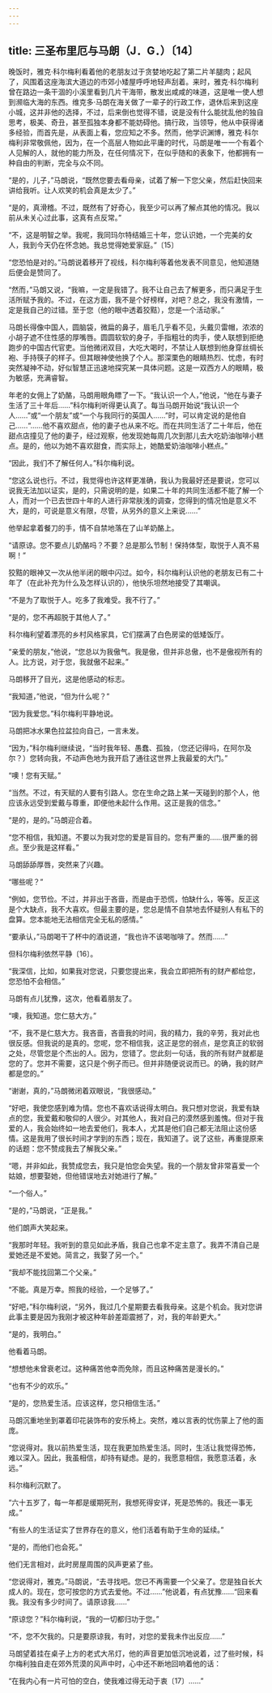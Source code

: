 ```yaml
---
---
---
```

title: 三圣布里厄与马朗（J．G．）〔14〕
---



晚饭时，雅克·科尔梅利看着他的老朋友过于贪婪地吃起了第二片羊腿肉；起风了，风围着这座海滨大道边的市郊小矮屋呼呼地轻声刮着。来时，雅克·科尔梅利曾在路边一条干涸的小溪里看到几片干海带，散发出咸咸的味道，这是唯一使人想到濒临大海的东西。维克多·马朗在海关做了一辈子的行政工作，退休后来到这座小城，这并非他的选择，不过，后来倒也觉得不错，说是没有什么能扰乱他的独自思考，极美、奇丑，甚至孤独本身都不能妨碍他。搞行政，当领导，他从中获得诸多经验，而首先是，从表面上看，您应知之不多。然而，他学识渊博，雅克·科尔梅利非常敬佩他，因为，在一个高层人物如此平庸的时代，马朗是唯一一个有着个人见解的人，就他的能力所及，在任何情况下，在似乎随和的表象下，他都拥有一种自由的判断，完全与众不同。

“是的，儿子，”马朗说，“既然您要去看母亲，试着了解一下您父亲，然后赶快回来讲给我听。让人欢笑的机会真是太少了。”

“是的，真滑稽。不过，既然有了好奇心，我至少可以再了解点其他的情况。我以前从未关心过此事，这真有点反常。”

“不，这是明智之举。我呢，我同玛尔特结婚三十年，您认识她，一个完美的女人，我到今天仍在怀念她。我总觉得她爱家庭。”〔15〕

“您恐怕是对的。”马朗说着移开了视线，科尔梅利等着他发表不同意见，他知道随后便会是赞同了。

“然而，”马朗又说，“我嘛，一定是我错了。我不让自己去了解更多，而只满足于生活所赋予我的。不过，在这方面，我不是个好榜样，对吧？总之，我没有激情，一定是我自己的过错。至于您（他的眼中透着狡黠），您是一个活动家。”

马朗长得像中国人，圆脑袋，微扁的鼻子，眉毛几乎看不见，头戴贝雷帽，浓浓的小胡子遮不住性感的厚嘴唇。圆圆软软的身子，手指粗壮的肉手，使人联想到拒绝跑步的中国古代官吏。当他微闭双目，大吃大喝时，不禁让人联想到他身穿丝绸长袍、手持筷子的样子。但其眼神使他换了个人。那深栗色的眼睛热烈、忧虑，有时突然凝神不动，好似智慧正迅速地探究某一具体问题。这是一双西方人的眼睛，极为敏感，充满睿智。

年老的女佣上了奶酪，马朗用眼角瞟了一下。“我认识一个人，”他说，“他在与妻子生活了三十年后……”科尔梅利听得更认真了。每当马朗开始说“我认识一个人……”或“一个朋友”或“一个与我同行的英国人……”时，可以肯定说的是他自己……“……他不喜欢甜点，他的妻子也从来不吃。而在共同生活了二十年后，他在甜点店撞见了他的妻子，经过观察，他发现她每周几次到那儿去大吃奶油咖啡小糕点。是的，他以为她不喜欢甜食，而实际上，她酷爱奶油咖啡小糕点。”

“因此，我们不了解任何人。”科尔梅利说。

“您这么说也行。不过，我觉得也许这样更准确，我认为我最好还是要说，您可以说我无法加以证实，是的，只需说明的是，如果二十年的共同生活都不能了解一个人，而对一个已去世四十年的人进行非常肤浅的调查，您得到的情况怕是意义不大，是的，可说是意义有限，尽管，从另外的意义上来说……”

他举起拿着餐刀的手，情不自禁地落在了山羊奶酪上。

“请原谅。您不要点儿奶酪吗？不要？总是那么节制！保持体型，取悦于人真不易啊！”

狡黠的眼神又一次从他半闭的眼中闪过。如今，科尔梅利认识他的老朋友已有二十年了（在此补充为什么及怎样认识的），他快乐坦然地接受了其嘲讽。

“不是为了取悦于人。吃多了我难受。我不行了。”

“是的，您不再超脱于其他人了。”

科尔梅利望着漂亮的乡村风格家具，它们摆满了白色房梁的低矮饭厅。

“亲爱的朋友，”他说，“您总以为我傲气。我是傲，但并非总傲，也不是傲视所有的人。比方说，对于您，我就傲不起来。”

马朗移开了目光，这是他感动的标志。

“我知道，”他说，“但为什么呢？”

“因为我爱您。”科尔梅利平静地说。

马朗把冰水果色拉盆拉向自己，一言未发。

“因为，”科尔梅利继续说，“当时我年轻、愚蠢、孤独，（您还记得吗，在阿尔及尔？）您转向我，不动声色地为我开启了通往这世界上我最爱的大门。”

“噢！您有天赋。”

“当然。不过，有天赋的人要有引路人。您在生命之路上某一天碰到的那个人，他应该永远受到爱戴与尊重，即便他未起什么作用。这正是我的信念。”

“是的，是的。”马朗迎合着。

“您不相信，我知道。不要以为我对您的爱是盲目的。您有严重的……很严重的弱点。至少我是这样看。”

马朗舔舔厚唇，突然来了兴趣。

“哪些呢？”

“例如，您节俭。不过，并非出于吝啬，而是由于恐慌，怕缺什么，等等。反正这是个大缺点，我不大喜欢。但最主要的是，您总是情不自禁地去怀疑别人有私下的盘算。您本能地无法相信完全无私的感情。”

“要承认，”马朗喝干了杯中的酒说道，“我也许不该喝咖啡了。然而……”

但科尔梅利依然平静〔16〕。

“我深信，比如，如果我对您说，只要您提出来，我会立即把所有的财产都给您，您恐怕不会相信。”

马朗有点儿犹豫，这次，他看着朋友了。

“噢，我知道。您仁慈大方。”

“不，我不是仁慈大方。我吝啬，吝啬我的时间，我的精力，我的辛劳，我对此也很反感。但我说的是真的。您呢，您不相信我，这正是您的弱点，是您真正的软弱之处，尽管您是个杰出的人。因为，您错了。您此刻一句话，我的所有财产就都是您的了。您并不需要，这只是个例子而已。但并非随便说说而已。的确，我的财产都是您的。”

“谢谢，真的，”马朗微闭着双眼说，“我很感动。”

“好吧，我使您感到难为情。您也不喜欢话说得太明白。我只想对您说，我爱有缺点的您，我爱戴和敬仰的人很少。对其他人，我对自己的漠然感到羞愧。但对于我爱的人，我会始终如一地去爱他们，我本人，尤其是他们自己都无法阻止这份感情。这是我用了很长时间才学到的东西；现在，我知道了。说了这些，再重提原来的话题：您不赞成我去了解我父亲。”

“嗯，并非如此，我赞成您去，我只是怕您会失望。我的一个朋友曾非常喜爱一个姑娘，想要娶她，但他错误地去对她进行了解。”

“一个俗人。”

“是的，”马朗说，“正是我。”

他们朗声大笑起来。

“我那时年轻。我听到的意见如此矛盾，我自己也拿不定主意了。我弄不清自己是爱她还是不爱她。简言之，我娶了另一个。”

“我却不能找回第二个父亲。”

“不能。真是万幸。照我的经验，一个足够了。”

“好吧，”科尔梅利说，“另外，我过几个星期要去看我母亲。这是个机会。我对您讲此事主要是因为我刚才被这种年龄差距震撼了，对，我的年龄更大。”

“是的，我明白。”

他看着马朗。

“想想他未曾衰老过。这种痛苦他幸而免除，而且这种痛苦是漫长的。”

“也有不少的欢乐。”

“是的，您热爱生活。应该这样，您只相信生活。”

马朗沉重地坐到罩着印花装饰布的安乐椅上。突然，难以言表的忧伤蒙上了他的面庞。

“您说得对。我以前热爱生活，现在我更加热爱生活。同时，生活让我觉得恐怖，难以深入。因此，我虽相信，却持有疑虑。是的，我愿意相信，我愿意活着，永远。”

科尔梅利沉默了。

“六十五岁了，每一年都是缓期死刑，我想死得安详，死是恐怖的。我还一事无成。”

“有些人的生活证实了世界存在的意义，他们活着有助于生命的延续。”

“是的，而他们也会死。”

他们无言相对，此时房屋周围的风声更紧了些。

“您说得对，雅克。”马朗说，“去寻找吧。您已不再需要一个父亲了。您是独自长大成人的。现在，您可按您的方式去爱他。不过……”他说着，有点犹豫……“回来看我。我没有多少时间了。请原谅我……”

“原谅您？”科尔梅利说，“我的一切都归功于您。”

“不，您不欠我的。只是要原谅我，有时，对您的爱我未作出反应……”

马朗望着挂在桌子上方的老式大吊灯，他的声音更加低沉地说着，过了些时候，科尔梅利独自走在郊外荒漠的风声中时，心中还不断地回响着他的话：

“在我内心有一片可怕的空白，使我难过得无动于衷〔17〕……”